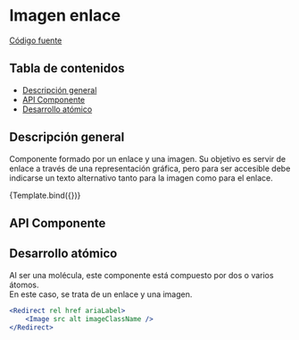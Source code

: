 
<Meta title="Molecules/ImageLink" component={ImageLink} />


# Imagen enlace

[Código fuente](https://github.com/SGDavid2719/DesignSystem/tree/master/src/stories/molecules/ImageLink)

## Tabla de contenidos

-   [Descripción general](#descripción-general)
-   [API Componente](#api-componente)
-   [Desarrollo atómico](#desarrollo-atómico)

## Descripción general

Componente formado por un enlace y una imagen. Su objetivo es servir de enlace a través de una representación gráfica,
pero para ser accesible debe indicarse un texto alternativo tanto para la imagen como para el enlace. <br />

<Canvas>
    <Story
        name="Default"
        args={{
            href: "/?path=/story/pages-notfoundpage--default",
            rel: "next",
            ariaLabel: "notFound",
            src: "./assets/logo.png",
            alt: "logo",
        }}
    >
        {Template.bind({})}
    </Story>
</Canvas>

## API Componente

<Props of={ImageLink} />

## Desarrollo atómico

Al ser una molécula, este componente está compuesto por dos o varios átomos. <br />
En este caso, se trata de un enlace y una imagen.

```jsx
<Redirect rel href ariaLabel>
    <Image src alt imageClassName />
</Redirect>
```
